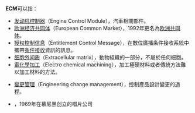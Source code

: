 '''ECM'''可以指：
* [[发动机控制器|发动机控制器]]（Engine Control Module），汽車相關部件。
* [[欧洲经济共同体|欧洲经济共同体]]（European Common Market），1992年更名為[[欧洲共同体|欧洲共同体]]。
* [[授权控制信息|授权控制信息]]（Entitlement Control Message），在數位廣播条件接收系統中攜帶[[条件接收|条件接收]]資訊的訊息。
* [[细胞外间质|细胞外间质]]（Extracellular matrix），動物組織的一部分，不屬於任何細胞。
* [[電化學加工|電化學加工]]（Electro chemical machining），加工極硬材料或者傳統方法難以加工材料的方法。
<!-- * [[原子轨道|原子轨道]](Electron Cloud Model), an atomic model -->
* [[变更管理_(工程)|變更管理]]（Engineering change management），控制產品設計變更的過程。
* {{Le|ECM Records}}，1969年在慕尼黑创立的唱片公司

{{消歧義|Cat=三字拉丁字母缩写消歧义}}